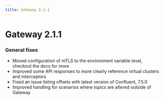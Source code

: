 ```yaml
---
title: Gateway 2.1.1
---
```


# Gateway 2.1.1

### General fixes 

- Moved configuration of mTLS to the environment variable level, checkout the docs for more
- Improved some API responses to more clearly reference virtual clusters and interceptors
- Fixed an issue listing offsets with latest version of Confluent, 7.5.0
- Improved handling for scenarios where topics are altered outside of Gateway
